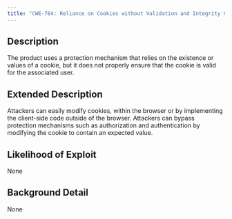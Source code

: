 ```yaml
---
title: "CWE-784: Reliance on Cookies without Validation and Integrity Checking in a Security Decision"
---
```


## Description
The product uses a protection mechanism that relies on the existence or values of a cookie, but it does not properly ensure that the cookie is valid for the associated user.

## Extended Description
Attackers can easily modify cookies, within the browser or by implementing the client-side code outside of the browser. Attackers can bypass protection mechanisms such as authorization and authentication by modifying the cookie to contain an expected value.

## Likelihood of Exploit
None

## Background Detail
None
        